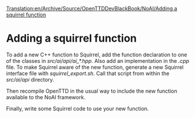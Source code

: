 [[Translation:en/Archive/Source/OpenTTDDevBlackBook/NoAI/Adding a squirrel function]]
=Adding a squirrel function=
To add a new C++ function to Squirrel, add the function declaration to one of the classes in ''src/ai/api/ai_*.hpp''.
Also add an implementation in the ''.cpp'' file.
To make Squirrel aware of the new function, generate a new Squirrel interface file with ''squirrel_export.sh''. Call that script from within the ''src/ai/api'' directory.

Then recompile OpenTTD in the usual way to include the new function available to the NoAI framework.

Finally, write some Squirrel code to use your new function.